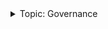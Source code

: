 <details><summary>Topic: Governance</summary>

This section is part of a series on the topic of *Governance*.

Docs:

- [Introduction to governance](/docs/concepts/vega-protocol.md#governance)
- [Tutorials: Governance proposals](/docs/tutorials/proposals.md)

Tools:

- [Governance dApp ↗](https://token.vega.xyz/governance)

</details>